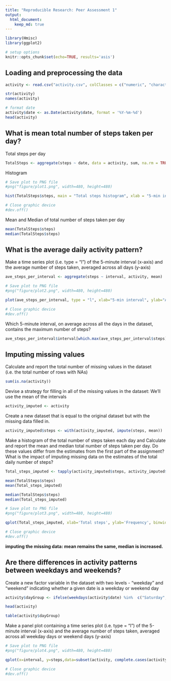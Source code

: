 ```yaml
---
title: "Reproducible Research: Peer Assessment 1"
output: 
  html_document:
    keep_md: true
---
```




```r
library(Hmisc)
library(ggplot2)

# setup options
knitr::opts_chunk$set(echo=TRUE, results='asis')
```

## Loading and preprocessing the data

```r
activity <- read.csv("activity.csv", colClasses = c("numeric", "character",  "numeric"))

str(activity)
names(activity)

# format date
activity$date <- as.Date(activity$date, format = '%Y-%m-%d')
head(activity)
```

## What is mean total number of steps taken per day?

Total steps per day
```r
TotalSteps <- aggregate(steps ~ date, data = activity, sum, na.rm = TRUE)
```

Histogram
```r
# Save plot to PNG file
#png("figure/plot1.png", width=480, height=480)

hist(TotalSteps$steps, main = "Total steps histogram", xlab = "5-min interval", col = "yellow")

# Close graphic device
#dev.off()
```




Mean and Median of total number of steps taken per day
```r
mean(TotalSteps$steps)
median(TotalSteps$steps)
```


## What is the average daily activity pattern?
Make a time series plot (i.e. type = "l") of the 5-minute interval (x-axis) and the average number of steps taken, averaged across all days (y-axis)
```r
ave_steps_per_interval <- aggregate(steps ~ interval, activity, mean)

# Save plot to PNG file
#png("figure/plot2.png", width=480, height=480)

plot(ave_steps_per_interval, type = "l", xlab="5-min interval", ylab="Average Steps per interval", main="average number of steps taken, averaged across all days")

# Close graphic device
#dev.off()
```

Which 5-minute interval, on average across all the days in the dataset, contains the maximum number of steps?
```r
ave_steps_per_interval$interval[which.max(ave_steps_per_interval$steps)]
```

## Imputing missing values

Calculate and report the total number of missing values in the dataset (i.e. the total number of rows with NAs)
```r
sum(is.na(activity))
```

Devise a strategy for filling in all of the missing values in the dataset:
We'll use the mean of the intervals
```r
activity_imputed <- activity
```

Create a new dataset that is equal to the original dataset but with the missing data filled in.
```r
activity_imputed$steps <- with(activity_imputed, impute(steps, mean))
```

Make a histogram of the total number of steps taken each day and Calculate and report the mean and median total number of steps taken per day. Do these values differ from the estimates from the first part of the assignment? What is the impact of imputing missing data on the estimates of the total daily number of steps?
```r
Total_steps_imputed <- tapply(activity_imputed$steps, activity_imputed$date, sum)

mean(TotalSteps$steps)
mean(Total_steps_imputed)

median(TotalSteps$steps)
median(Total_steps_imputed)

# Save plot to PNG file
#png("figure/plot3.png", width=480, height=480)

qplot(Total_steps_imputed, xlab='Total steps', ylab='Frequency', binwidth = 2000)

# Close graphic device
#dev.off()
```

**imputing the missing data:  mean remains the same, median is increased.**

## Are there differences in activity patterns between weekdays and weekends?

Create a new factor variable in the dataset with two levels - "weekday" and "weekend" indicating whether a given date is a weekday or weekend day
```r
activity$dayGroup <- ifelse(weekdays(activity$date) %in%  c("Saturday", "Sunday"),'weekend','weekday')

head(activity)

table(activity$dayGroup)
```

Make a panel plot containing a time series plot (i.e. type = "l") of the 5-minute interval (x-axis) and the average number of steps taken, averaged across all weekday days or weekend days (y-axis)
```r
# Save plot to PNG file
#png("figure/plot4.png", width=480, height=480)

qplot(x=interval, y=steps,data=subset(activity, complete.cases(activity)),geom='smooth', stat='summary', fun.y=mean) + facet_grid(dayGroup~.) + facet_wrap(~dayGroup,nrow=2) + theme(strip.background = element_rect(fill="purple")) + labs(title='Ave #steps taken, averaged across all weekday or weekend days')

# Close graphic device
#dev.off()
```


